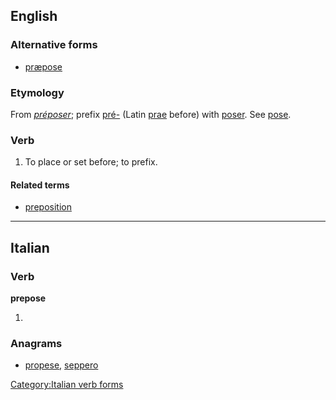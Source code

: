 ==English==

===Alternative forms===
* [[præpose]] {{qualifier|archaic|rare}}

===Etymology===
From {{etyl|fr|en}} ''[[préposer]]''; prefix [[pré-]] (Latin [[prae]] before) with [[poser]]. See [[pose]].

===Verb===
{{en-verb|prepos|ing}}

# {{context|transitive|obsolete|lang=en}} To place or set before; to prefix.
#: {{rfquotek|Fuller}}

====Related terms====
* [[preposition]]

----

==Italian==

===Verb===
'''prepose'''

# {{conjugation of|preporre||3|s|[[past historic]]|lang=it}}

===Anagrams===
* [[propese#Italian|propese]], [[seppero#Italian|seppero]]
[[Category:Italian verb forms]]